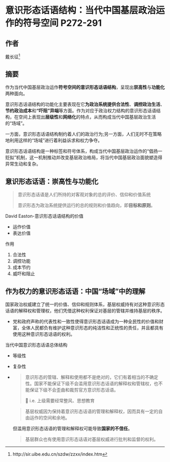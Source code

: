 # 意识形态话语结构：当代中国基层政治运作的符号空间 P272-291

## 作者

戴长征[^1]

## 摘要

作为当代中国基层政治运作**符号空间的意识形态话语结构**，呈现出**崇高性**与**功能化**两种面向。

意识形态话语结构的功能化主要表现在它**为政治系统提供合法性**、**调控政治生活**、**节约政治成本**和**“吓阻”异端**等方面。作为对应于政治权力结构的意识形态话语结构，在空间上表现出**层级性**和**网络化**的特点，从而构成当代中国基层政治生活的“场域”。

一方面，意识形态话语结构制约着人们的政治行为;另一方面，人们无时不在策略地利用这样的“场域”进行着利益诉求和权力争夺。

意识形态话语结构是一种标签和符号体系，构成当代中国基层政治运作的“倡扬一贬拟”机制，这一机制推动并改变基层政治格局，将当代中国基层政治面貌塑造得异常生动和复杂。

## 意识形态话语：崇高性与功能化

> 意识形态话语是人们所持的对客观对象的总的评价、信仰和价值系统
>
> 意识形态为政治系统提供运行的总的规则和价值趋向，即**目标和原则**。

David Easton-意识形态话语结构的价值

* 运作价值
* 表达价值

作用

1. 合法性
2. 调控功能
3. 成本节约
4. 威吓和阻止

## 作为权力的意识形态话语：中国“场域”中的理解

国家政治权威建立了统一的价值、信仰和规则体系，基层权威持有对这种意识形态话语的解释权和管理权，他们凭借这种权利保证对基层的管辖并维持基层的秩序。

* 党和政府声称的代表性和一致性使得意识形态话语成为一种全民性的价值和财富，全体人民都负有维护这种意识形态的纯洁性和正统性的责任，并且都具有使用这种意识形态话语的权利。

当代中国意识形态话语总体结构

* 等级性

* 复杂性

* > 意识形态的管辖、解释和使用都不是绝对的，它们有着相当的不确定性。国家不能保证下级不会滥用意识形态话语的解释权和管辖权，也不能保证下级不会歪曲和裁剪官方意识形态话语。
  >
  > 	i.e. 上级需要经常整风、思想教育

  > 基层权威因为保持着意识形态话语的管理和解释权，因而具有一定的自由运作的空间和余地。

  但滥用意识形态话语的管理和解释权可能导致**国家的不信任**。

  > 基层群众也有使用意识形态话语对基层权威进行批判和监督的权利。

[^1]: http://sir.uibe.edu.cn/szdw/zzxx/index.htm

